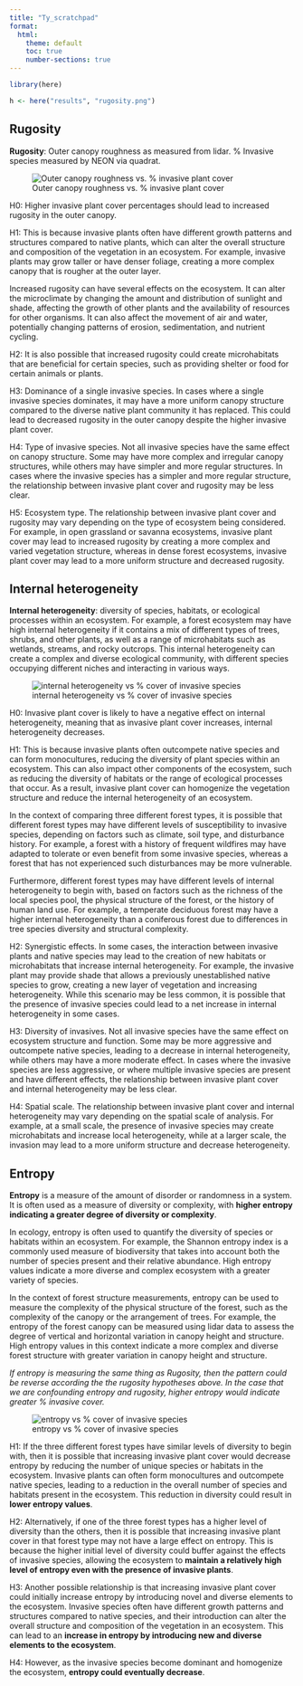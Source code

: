 ```yaml
---
title: "Ty_scratchpad"
format:
  html:
    theme: default
    toc: true
    number-sections: true
---
```




```r
library(here)
```


```r
h <- here("results", "rugosity.png")
```



## Rugosity 
**Rugosity**: Outer canopy roughness as measured from lidar. % Invasive species measured by NEON via quadrat. 

![Outer canopy roughness vs. % invasive plant cover](/Users/ty/Documents/Github/forest_structural_diversity/results/rugosity.png)

H0: Higher invasive plant cover percentages should lead to increased rugosity in the outer canopy.

H1: This is because invasive plants often have different growth patterns and structures compared to native plants, which can alter the overall structure and composition of the vegetation in an ecosystem. For example, invasive plants may grow taller or have denser foliage, creating a more complex canopy that is rougher at the outer layer.

Increased rugosity can have several effects on the ecosystem. It can alter the microclimate by changing the amount and distribution of sunlight and shade, affecting the growth of other plants and the availability of resources for other organisms. It can also affect the movement of air and water, potentially changing patterns of erosion, sedimentation, and nutrient cycling.

H2: It is also possible that increased rugosity could create microhabitats that are beneficial for certain species, such as providing shelter or food for certain animals or plants.

H3: Dominance of a single invasive species. In cases where a single invasive species dominates, it may have a more uniform canopy structure compared to the diverse native plant community it has replaced. This could lead to decreased rugosity in the outer canopy despite the higher invasive plant cover.

H4: Type of invasive species. Not all invasive species have the same effect on canopy structure. Some may have more complex and irregular canopy structures, while others may have simpler and more regular structures. In cases where the invasive species has a simpler and more regular structure, the relationship between invasive plant cover and rugosity may be less clear.

H5: Ecosystem type. The relationship between invasive plant cover and rugosity may vary depending on the type of ecosystem being considered. For example, in open grassland or savanna ecosystems, invasive plant cover may lead to increased rugosity by creating a more complex and varied vegetation structure, whereas in dense forest ecosystems, invasive plant cover may lead to a more uniform structure and decreased rugosity.

## Internal heterogeneity
**Internal heterogeneity**: diversity of species, habitats, or ecological processes within an ecosystem. For example, a forest ecosystem may have high internal heterogeneity if it contains a mix of different types of trees, shrubs, and other plants, as well as a range of microhabitats such as wetlands, streams, and rocky outcrops. This internal heterogeneity can create a complex and diverse ecological community, with different species occupying different niches and interacting in various ways.

![internal heterogeneity vs % cover of invasive species](/Users/ty/Documents/Github/forest_structural_diversity/results/internalhet.png)

H0: Invasive plant cover is likely to have a negative effect on internal heterogeneity, meaning that as invasive plant cover increases, internal heterogeneity decreases.

H1: This is because invasive plants often outcompete native species and can form monocultures, reducing the diversity of plant species within an ecosystem. This can also impact other components of the ecosystem, such as reducing the diversity of habitats or the range of ecological processes that occur. As a result, invasive plant cover can homogenize the vegetation structure and reduce the internal heterogeneity of an ecosystem.

In the context of comparing three different forest types, it is possible that different forest types may have different levels of susceptibility to invasive species, depending on factors such as climate, soil type, and disturbance history. For example, a forest with a history of frequent wildfires may have adapted to tolerate or even benefit from some invasive species, whereas a forest that has not experienced such disturbances may be more vulnerable.

Furthermore, different forest types may have different levels of internal heterogeneity to begin with, based on factors such as the richness of the local species pool, the physical structure of the forest, or the history of human land use. For example, a temperate deciduous forest may have a higher internal heterogeneity than a coniferous forest due to differences in tree species diversity and structural complexity.

H2: Synergistic effects. In some cases, the interaction between invasive plants and native species may lead to the creation of new habitats or microhabitats that increase internal heterogeneity. For example, the invasive plant may provide shade that allows a previously unestablished native species to grow, creating a new layer of vegetation and increasing heterogeneity. While this scenario may be less common, it is possible that the presence of invasive species could lead to a net increase in internal heterogeneity in some cases.

H3: Diversity of invasives. Not all invasive species have the same effect on ecosystem structure and function. Some may be more aggressive and outcompete native species, leading to a decrease in internal heterogeneity, while others may have a more moderate effect. In cases where the invasive species are less aggressive, or where multiple invasive species are present and have different effects, the relationship between invasive plant cover and internal heterogeneity may be less clear.

H4: Spatial scale. The relationship between invasive plant cover and internal heterogeneity may vary depending on the spatial scale of analysis. For example, at a small scale, the presence of invasive species may create microhabitats and increase local heterogeneity, while at a larger scale, the invasion may lead to a more uniform structure and decrease heterogeneity.


## Entropy
**Entropy** is a measure of the amount of disorder or randomness in a system. It is often used as a measure of diversity or complexity, with **higher entropy indicating a greater degree of diversity or complexity**.

In ecology, entropy is often used to quantify the diversity of species or habitats within an ecosystem. For example, the Shannon entropy index is a commonly used measure of biodiversity that takes into account both the number of species present and their relative abundance. High entropy values indicate a more diverse and complex ecosystem with a greater variety of species.

In the context of forest structure measurements, entropy can be used to measure the complexity of the physical structure of the forest, such as the complexity of the canopy or the arrangement of trees. For example, the entropy of the forest canopy can be measured using lidar data to assess the degree of vertical and horizontal variation in canopy height and structure. High entropy values in this context indicate a more complex and diverse forest structure with greater variation in canopy height and structure.

*If entropy is measuring the same thing as Rugosity, then the pattern could be reverse according the the rugosity hypotheses above. In the case that we are confounding entropy and rugosity, higher entropy would indicate greater % invasive cover.*

![entropy vs % cover of invasive species](/Users/ty/Documents/Github/forest_structural_diversity/results/entropy.png)

H1: If the three different forest types have similar levels of diversity to begin with, then it is possible that increasing invasive plant cover would decrease entropy by reducing the number of unique species or habitats in the ecosystem. Invasive plants can often form monocultures and outcompete native species, leading to a reduction in the overall number of species and habitats present in the ecosystem. This reduction in diversity could result in **lower entropy values**.

H2: Alternatively, if one of the three forest types has a higher level of diversity than the others, then it is possible that increasing invasive plant cover in that forest type may not have a large effect on entropy. This is because the higher initial level of diversity could buffer against the effects of invasive species, allowing the ecosystem to **maintain a relatively high level of entropy even with the presence of invasive plants**.

H3: Another possible relationship is that increasing invasive plant cover could initially increase entropy by introducing novel and diverse elements to the ecosystem. Invasive species often have different growth patterns and structures compared to native species, and their introduction can alter the overall structure and composition of the vegetation in an ecosystem. This can lead to an **increase in entropy by introducing new and diverse elements to the ecosystem**. 

H4: However, as the invasive species become dominant and homogenize the ecosystem, **entropy could eventually decrease**.


